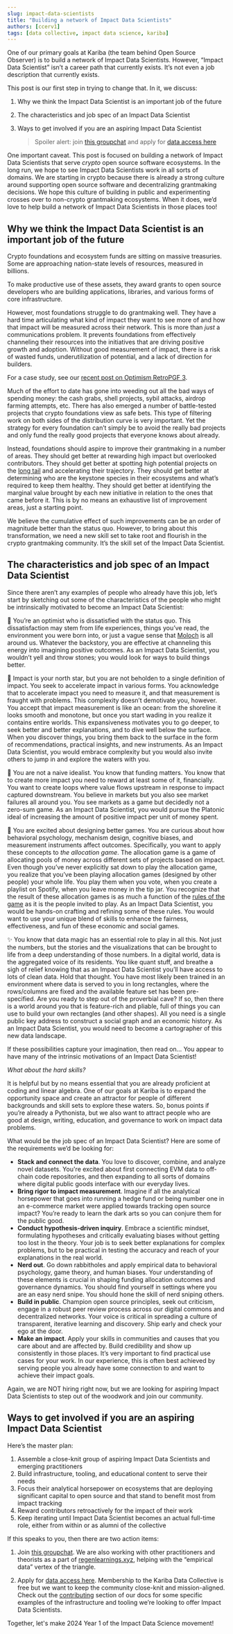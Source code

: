 ```yaml
---
slug: impact-data-scientists
title: "Building a network of Impact Data Scientists"
authors: [ccerv1]
tags: [data collective, impact data science, kariba]
---
```


One of our primary goals at Kariba (the team behind Open Source Observer) is to build a network of Impact Data Scientists. However, “Impact Data Scientist” isn’t a career path that currently exists. It’s not even a job description that currently exists. 

This post is our first step in trying to change that. In it, we discuss:

1. Why we think the Impact Data Scientist is an important job of the future
2. The characteristics and job spec of an Impact Data Scientist
3. Ways to get involved if you are an aspiring Impact Data Scientist
    
    > Spoiler alert: join [this groupchat](https://t.me/+QE6Pm1DtfktkYjYx) and apply for [data access here](https://www.opensource.observer/data-collective)

One important caveat. This post is focused on building a network of Impact Data Scientists that serve _crypto_ open source software ecosystems. In the long run, we hope to see Impact Data Scientists work in all sorts of domains. We are starting in crypto because there is already a strong culture around supporting open source software and decentralizing grantmaking decisions. We hope this culture of building in public and experimenting crosses over to non-crypto grantmaking ecosystems. When it does, we’d love to help build a network of Impact Data Scientists in those places too!

<!-- truncate -->

## Why we think the Impact Data Scientist is an important job of the future

Crypto foundations and ecosystem funds are sitting on massive treasuries. Some are approaching nation-state levels of resources, measured in billions.

To make productive use of these assets, they award grants to open source developers who are building applications, libraries, and various forms of core infrastructure.

However, most foundations struggle to do grantmaking well. They have a hard time articulating what kind of impact they want to see more of and how that impact will be measured across their network. This is more than _just_ a communications problem. It prevents foundations from effectively channeling their resources into the initiatives that are driving positive growth and adoption. Without good measurement of impact, there is a risk of wasted funds, underutilization of potential, and a lack of direction for builders. 

For a case study, see our [recent post on Optimism RetroPGF 3](https://docs.opensource.observer/blog/what-builders-can-learn-from-retropgf3).

Much of the effort to date has gone into weeding out all the bad ways of spending money: the cash grabs, shell projects, sybil attacks, airdrop farming attempts, etc. There has also emerged a number of battle-tested projects that crypto foundations view as safe bets. This type of filtering work on both sides of the distribution curve is very important. Yet the strategy for every foundation can’t simply be to avoid the really bad projects and only fund the really good projects that everyone knows about already. 

Instead, foundations should aspire to improve their grantmaking in a number of areas. They should get better at rewarding high impact but overlooked contributors. They should get better at spotting high potential projects on the [long tail](https://gov.gitcoin.co/t/long-tail-public-goods-funding/17318) and accelerating their trajectory. They should get better at determining who are the keystone species in their ecosystems and what’s required to keep them healthy. They should get better at identifying the marginal value brought by each new initiative in relation to the ones that came before it. This is by no means an exhaustive list of improvement areas, just a starting point.

We believe the cumulative effect of such improvements can be an order of magnitude better than the status quo. However, to bring about this transformation, we need a new skill set to take root and flourish in the crypto grantmaking community. It’s the skill set of the Impact Data Scientist.


## The characteristics and job spec of an Impact Data Scientist

Since there aren’t any examples of people who already have this job, let’s start by sketching out some of the characteristics of the people who might be intrinsically motivated to become an Impact Data Scientist:


🌱 You’re an optimist who is dissatisfied with the status quo. This dissatisfaction may stem from life experiences, things you’ve read, the environment you were born into, or just a vague sense that [Moloch](https://slatestarcodex.com/2014/07/30/meditations-on-moloch/) is all around us. Whatever the backstory, you are effective at channeling this energy into imagining positive outcomes. As an Impact Data Scientist, you wouldn’t yell and throw stones; you would look for ways to build things better. 


🌟 Impact is your north star, but you are not beholden to a single definition of impact. You seek to accelerate impact in various forms. You acknowledge that to accelerate impact you need to measure it, and that measurement is fraught with problems. This complexity doesn’t demotivate you, however. You accept that impact measurement is like an ocean: from the shoreline it looks smooth and monotone, but once you start wading in you realize it contains entire worlds. This expansiveness motivates you to go deeper, to seek better and better explanations, and to dive well below the surface. When you discover things, you bring them back to the surface in the form of recommendations, practical insights, and new instruments. As an Impact Data Scientist, you would embrace complexity but you would also invite others to jump in and explore the waters with you.


💸 You are not a naive idealist. You know that funding matters. You know that to create more impact you need to reward at least some of it, financially. You want to create loops where value flows upstream in response to impact captured downstream. You believe in markets but you also see market failures all around you. You see markets as a game but decidedly not a zero-sum game. As an Impact Data Scientist, you would pursue the Platonic ideal of increasing the amount of positive impact per unit of money spent.


🏐 You are excited about designing better games. You are curious about how behavioral psychology, mechanism design, cognitive biases, and measurement instruments affect outcomes. Specifically, you want to apply these concepts to _the allocation game_. The allocation game is a game of allocating pools of money across different sets of projects based on impact. Even though you’ve never explicitly sat down to play the allocation game, you realize that you’ve been playing allocation games (designed by other people) your whole life. You play them when you vote, when you create a playlist on Spotify, when you leave money in the tip jar. You recognize that the result of these allocation games is as much a function of the [rules of the game](https://docs.opensource.observer/blog/levels-of-the-game) as it is the people invited to play. As an Impact Data Scientist, you would be hands-on crafting and refining some of these rules. You would want to use your unique blend of skills to enhance the fairness, effectiveness, and fun of these economic and social games.


✨ You know that data magic has an essential role to play in all this. Not just the numbers, but the stories and the visualizations that can be brought to life from a deep understanding of those numbers. In a digital world, data is the aggregated voice of its residents. You like quant stuff, and breathe a sigh of relief knowing that as an Impact Data Scientist you’ll have access to lots of clean data. Hold that thought. You have most likely been trained in an environment where data is served to you in long rectangles, where the rows/columns are fixed and the available feature set has been pre-specified. Are you ready to step out of the proverbial cave? If so, then there is a world around you that is feature-rich and pliable, full of things you can use to build your own rectangles (and other shapes). All you need is a single public key address to construct a social graph and an economic history. As an Impact Data Scientist, you would need to become a cartographer of this new data landscape. 

If these possibilities capture your imagination, then read on… You appear to have many of the intrinsic motivations of an Impact Data Scientist!

*What about the hard skills?*

It is helpful but by no means essential that you are already proficient at coding and linear algebra. One of our goals at Kariba is to expand the opportunity space and create an attractor for people of different backgrounds and skill sets to explore these waters. So, bonus points if you’re already a Pythonista, but we also want to attract people who are good at design, writing, education, and governance to work on impact data problems.

What would be the job spec of an Impact Data Scientist? Here are some of the requirements we’d be looking for:

* **Stack and connect the data**. You love to discover, combine, and analyze novel datasets. You're excited about first connecting EVM data to off-chain code repositories, and then expanding to all sorts of domains where digital public goods interface with our everyday lives.
* **Bring rigor to impact measurement**. Imagine if all the analytical horsepower that goes into running a hedge fund or being number one in an e-commerce market were applied towards tracking open source impact? You’re ready to learn the dark arts so you can conjure them for the public good. 
* **Conduct hypothesis-driven inquiry**. Embrace a scientific mindset, formulating hypotheses and critically evaluating biases without getting too lost in the theory. Your job is to seek better explanations for complex problems, but to be practical in testing the accuracy and reach of your explanations in the real world.
* **Nerd out**. Go down rabbitholes and apply empirical data to behavioral psychology, game theory, and human biases. Your understanding of these elements is crucial in shaping funding allocation outcomes and governance dynamics. You should find yourself in settings where you are an easy nerd snipe. You should hone the skill of nerd sniping others.
* **Build in public**. Champion open source principles, seek out criticism, engage in a robust peer review process across our digital commons and decentralized networks. Your voice is critical in spreading a culture of transparent, iterative learning and discovery. Ship early and check your ego at the door.
* **Make an impact**. Apply your skills in communities and causes that you care about and are affected by. Build credibility and show up consistently in those places. It’s very important to find practical use cases for your work. In our experience, this is often best achieved by serving people you already have some connection to and want to achieve their impact goals.

Again, we are NOT hiring right now, but we are looking for aspiring Impact Data Scientists to step out of the woodwork and join our community.


## Ways to get involved if you are an aspiring Impact Data Scientist

Here’s the master plan:

1. Assemble a close-knit group of aspiring Impact Data Scientists and emerging practitioners
2. Build infrastructure, tooling, and educational content to serve their needs
3. Focus their analytical horsepower on ecosystems that are deploying significant capital to open source and that stand to benefit most from impact tracking
4. Reward contributors retroactively for the impact of their work
5. Keep iterating until Impact Data Scientist becomes an actual full-time role, either from within or as alumni of the collective

If this speaks to you, then there are two action items:

1. Join [this groupchat](https://t.me/+QE6Pm1DtfktkYjYx). We are also working with other practitioners and theorists as a part of [regenlearnings.xyz](https://regenlearnings.xyz/), helping with the “empirical data” vertex of the triangle. 

2. Apply for [data access here](https://www.opensource.observer/data-collective). Membership to the Kariba Data Collective is free but we want to keep the community close-knit and mission-aligned. Check out the [contributing](https://docs.opensource.observer/docs/contribute/) section of our docs for some specific examples of the infrastructure and tooling we’re looking to offer Impact Data Scientists.

Together, let's make 2024 Year 1 of the Impact Data Science movement!
